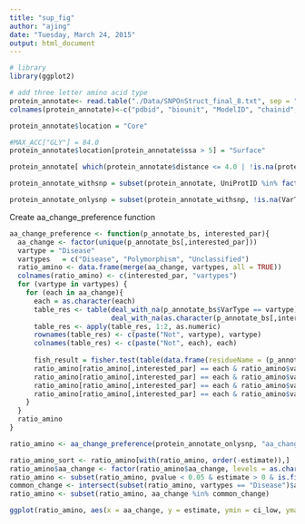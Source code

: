 ```yaml
---
title: "sup_fig"
author: "ajing"
date: "Tuesday, March 24, 2015"
output: html_document
---
```



```r
# library
library(ggplot2)

# add three letter amino acid type
protein_annotate<- read.table("./Data/SNPOnStruct_final_8.txt", sep = "\t", header = F, quote = "", na.string = "\\N")
colnames(protein_annotate)<-c("pdbid", "biounit", "ModelID", "chainid", "resnam", "resnum", "structcode", "ssa", "rsa", "UniProtID", "uniprot_resnam", "uniprot_resnum", "bs_biounit", "bs_p_chainid", "bs_p_resnum", "ligandName", "BindingSiteComment", "distance", "genename", "SwissProt_AC", "FTID", "AABefore", "prot_resnum", "AAAfter", "VarType", "dbSNPID", "DiseaseName", "uniprot_resnam_3d", "AABeforeProp", "AAAfterProp", "proteinname", "reviewed", "gene_name_acc", "interproname_acc")

protein_annotate$location = "Core"

#MAX_ACC["GLY"] = 84.0
protein_annotate$location[protein_annotate$ssa > 5] = "Surface"

protein_annotate[ which(protein_annotate$distance <= 4.0 | !is.na(protein_annotate$BindingSiteComment)),'location'] = "Binding Site"

protein_annotate_withsnp = subset(protein_annotate, UniProtID %in% factor(unique(subset(protein_annotate, !is.na(VarType))$UniProtID)))

protein_annotate_onlysnp = subset(protein_annotate_withsnp, !is.na(VarType))
```

Create aa_change_preference function
```r
aa_change_preference <- function(p_annotate_bs, interested_par){
  aa_change <- factor(unique(p_annotate_bs[,interested_par]))
  vartype = "Disease"
  vartypes   = c("Disease", "Polymorphism", "Unclassified")
  ratio_amino <- data.frame(merge(aa_change, vartypes, all = TRUE))
  colnames(ratio_amino) <- c(interested_par, "vartypes")
  for (vartype in vartypes) {
    for (each in aa_change){
      each = as.character(each)
      table_res <- table(deal_with_na(p_annotate_bs$VarType == vartype),
                         deal_with_na(as.character(p_annotate_bs[,interested_par]) == each))
      table_res <- apply(table_res, 1:2, as.numeric)
      rownames(table_res) <- c(paste("Not", vartype), vartype)
      colnames(table_res) <- c(paste("Not", each), each)
      
      fish_result = fisher.test(table(data.frame(residueName = (p_annotate_bs[,interested_par] == each), Disease = p_annotate_bs$VarType == vartype)))
      ratio_amino[ratio_amino[,interested_par] == each & ratio_amino$vartypes == vartype,"estimate"] = fish_result$estimate
      ratio_amino[ratio_amino[,interested_par] == each & ratio_amino$vartypes == vartype,"ci_low"] = fish_result$conf.int[1]
      ratio_amino[ratio_amino[,interested_par] == each & ratio_amino$vartypes == vartype,"ci_up"] = fish_result$conf.int[2]
      ratio_amino[ratio_amino[,interested_par] == each & ratio_amino$vartypes == vartype,"pvalue"] = fish_result$p.value
    }
  }
  ratio_amino
}

```

```r
ratio_amino <- aa_change_preference(protein_annotate_onlysnp, "aa_change")

ratio_amino_sort <- ratio_amino[with(ratio_amino, order(-estimate)),]
ratio_amino$aa_change <- factor(ratio_amino$aa_change, levels = as.character(subset(ratio_amino_sort, vartypes == "Disease")$aa_change))
ratio_amino <- subset(ratio_amino, pvalue < 0.05 & estimate > 0 & is.finite(estimate) & vartypes %in% c("Disease", "Polymorphism"))
common_change <- intersect(subset(ratio_amino, vartypes == "Disease")$aa_change, subset(ratio_amino, vartypes == "Polymorphism")$aa_change)
ratio_amino <- subset(ratio_amino, aa_change %in% common_change)

ggplot(ratio_amino, aes(x = aa_change, y = estimate, ymin = ci_low, ymax = ci_up)) + geom_pointrange(aes(col = vartypes), position=position_dodge(width=0.30))  + ylab("Odds ratio & 95% CI") + geom_hline(aes(yintercept = 1)) + xlab("") + scale_y_log10() + theme(axis.text.x = element_text(size=8, angle=30))
```